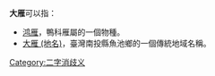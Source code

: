 '''大雁'''可以指：
* [[鸿雁|鸿雁]]，鴨科雁屬的一個物種。
* [[大雁_(地名)|大雁 (地名)]]，臺灣南投縣魚池鄉的一個傳統地域名稱。
{{disambig}}
[[Category:二字消歧义|Category:二字消歧义]]